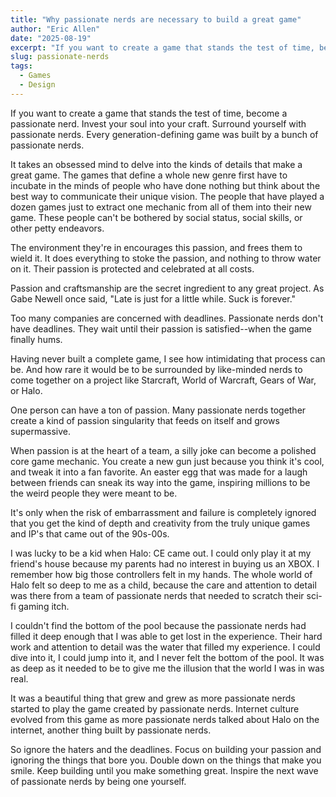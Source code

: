 ```yaml
---
title: "Why passionate nerds are necessary to build a great game"
author: "Eric Allen"
date: "2025-08-19"
excerpt: "If you want to create a game that stands the test of time, become a passionate nerd."
slug: passionate-nerds
tags:
  - Games
  - Design
---
```


If you want to create a game that stands the test of time, become a passionate nerd. Invest your soul into your craft. Surround yourself with passionate nerds. Every generation-defining game was built by a bunch of passionate nerds.

It takes an obsessed mind to delve into the kinds of details that make a great game. The games that define a whole new genre first have to incubate in the minds of people who have done nothing but think about the best way to communicate their unique vision. The people that have played a dozen games just to extract one mechanic from all of them into their new game. These people can't be bothered by social status, social skills, or other petty endeavors.

The environment they're in encourages this passion, and frees them to wield it. It does everything to stoke the passion, and nothing to throw water on it. Their passion is protected and celebrated at all costs.

Passion and craftsmanship are the secret ingredient to any great project. As Gabe Newell once said, "Late is just for a little while. Suck is forever."

Too many companies are concerned with deadlines. Passionate nerds don't have deadlines. They wait until their passion is satisfied--when the game finally hums.

Having never built a complete game, I see how intimidating that process can be. And how rare it would be to be surrounded by like-minded nerds to come together on a project like Starcraft, World of Warcraft, Gears of War, or Halo.

One person can have a ton of passion. Many passionate nerds together create a kind of passion singularity that feeds on itself and grows supermassive.

When passion is at the heart of a team, a silly joke can become a polished core game mechanic. You create a new gun just because you think it's cool, and tweak it into a fan favorite. An easter egg that was made for a laugh between friends can sneak its way into the game, inspiring millions to be the weird people they were meant to be.

It's only when the risk of embarrassment and failure is completely ignored that you get the kind of depth and creativity from the truly unique games and IP's that came out of the 90s-00s.

I was lucky to be a kid when Halo: CE came out. I could only play it at my friend's house because my parents had no interest in buying us an XBOX. I remember how big those controllers felt in my hands. The whole world of Halo felt so deep to me as a child, because the care and attention to detail was there from a team of passionate nerds that needed to scratch their sci-fi gaming itch.

I couldn't find the bottom of the pool because the passionate nerds had filled it deep enough that I was able to get lost in the experience. Their hard work and attention to detail was the water that filled my experience. I could dive into it, I could jump into it, and I never felt the bottom of the pool. It was as deep as it needed to be to give me the illusion that the world I was in was real.

It was a beautiful thing that grew and grew as more passionate nerds started to play the game created by passionate nerds. Internet culture evolved from this game as more passionate nerds talked about Halo on the internet, another thing built by passionate nerds.

So ignore the haters and the deadlines. Focus on building your passion and ignoring the things that bore you. Double down on the things that make you smile. Keep building until you make something great. Inspire the next wave of passionate nerds by being one yourself.
